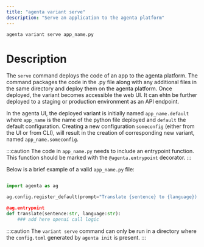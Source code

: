 ```yaml
---
title: "agenta variant serve"
description: "Serve an application to the agenta platform"
---
```


```bash
agenta variant serve app_name.py
```

# Description

The `serve` command deploys the code of an app to the agenta platform. The command packages the code in the .py file along with any additional files in the same directory and deploy them on the agenta platform. Once deployed, the variant becomes accessible the web UI. It can ehtn be further deployed to a staging or production environment as an API endpoint.

In the agenta UI, the deployed variant is initially named `app_name.default` where `app_name` is the name of the python file deployed and `default` the default configuration. Creating a new configuration `someconfig` (either from the UI or from CLI), will result in the creation of corresponding new variant, named `app_name.someconfig`.

:::caution
The code in `app_name.py` needs to include an entrypoint function. This function should be marked with the `@agenta.entrypoint` decorator.
:::

Below is a brief example of a valid `app_name.py` file:

```python

import agenta as ag

ag.config.register_default(prompt="Translate {sentence} to {language})

@ag.entrypoint
def translate(sentence:str, language:str):
    ### add here openai call logic
```

:::caution
The `variant serve` command can only be run in a directory where the `config.toml` generated by `agenta init` is present.
:::
